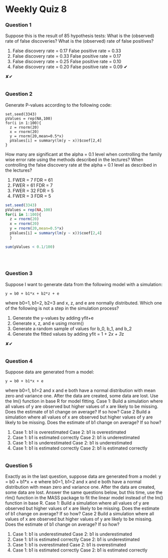 Weekly Quiz 8
========================================================

### Question 1

Suppose this is the result of 85 hypothesis tests: 
What is the (observed) rate of false discoveries? What is the (observed) rate of false positives?

1. False discovery rate = 0.17 False positive rate = 0.33
2. False discovery rate = 0.33 False positive rate = 0.17
3. False discovery rate = 0.25 False positive rate = 0.10
4. False discovery rate = 0.20 False positive rate = 0.09 ✔




✘✔

```r

```
### Question 2
Generate P-values according to the following code:
```
set.seed(3343)
pValues = rep(NA,100)
for(i in 1:100){
  z = rnorm(20)
  x = rnorm(20)
  y = rnorm(20,mean=0.5*x)
  pValues[i] = summary(lm(y ~ x))$coef[2,4]
}
```
How many are significant at the alpha = 0.1 level when controlling the family wise error rate using the methods described in the lectures? When controlling the false discovery rate at the alpha = 0.1 level as described in the lectures?

1. FWER = 7 FDR = 61
2. FWER = 61 FDR = 7
3. FWER = 32 FDR = 5
5. FWER = 3 FDR = 5


```r

set.seed(3343)
pValues = rep(NA,100)
for(i in 1:100){
  z = rnorm(20)
  x = rnorm(20)
  y = rnorm(20,mean=0.5*x)
  pValues[i] = summary(lm(y ~ x))$coef[2,4]
  }

sum(pValues < 0.1/100)

  
  


```      
       

### Question 3
Suppose I want to generate data from the following model with a simulation:

```
y = b0 + b1*x + b2*z + e
```
where b0=1, b1=2, b2=3 and x, z, and e are normally distributed. Which one of the following is not a step in the simulation process?

1. Generate the y-values by adding yfit+e
2. Generate x, z, and e using rnorm()
3. Generate a random sample of values for b_0, b_1, and b_2
4. Generate the fitted values by adding yfit = 1 + 2*x + 3*z

✘✔
```r

```

### Question 4
Suppose data are generated from a model:

```
y = b0 + b1*x + e
```
where b0=1, b1=2 and x and e both have a normal distribution with mean zero and variance one. After the data are created, some data are lost. Use the lm() function in base R for model fitting. Case 1: Build a simulation where all values of y are observed but higher values of x are likely to be missing. Does the estimate of b1 change on average? If so how? Case 2 Build a simulation where all values of x are observed but higher values of y are likely to be missing. Does the estimate of b1 change on average? If so how?

1. Case 1: b1 is overestimated Case 2: b1 is overestimated
2. Case 1: b1 is estimated correctly Case 2: b1 is underestimated
3. Case 1: b1 is underestimated Case 2: b1 is underestimated
4. Case 1: b1 is estimated correctly Case 2: b1 is estimated correctly

```r

```


### Question 5
Exactly as in the last question, suppose data are generated from a model: y = b0 + b1*x + e where b0=1, b1=2 and x and e both have a normal distribution with mean zero and variance one. After the data are created, some data are lost. Answer the same questions below, but this time, use the rlm() function in the MASS package to fit the linear model instead of the lm() function in base R. Case 1: Build a simulation where all values of y are observed but higher values of x are likely to be missing. Does the estimate of b1 change on average? If so how? Case 2 Build a simulation where all values of x are observed but higher values of y are likely to be missing. Does the estimate of b1 change on average? If so how?

1. Case 1: b1 is underestimated Case 2: b1 is underestimated
2. Case 1: b1 is estimated correctly Case 2: b1 is underestimated
3. Case 1: b1 is overestimated Case 2: b1 is overestimated
4. Case 1: b1 is estimated correctly Case 2: b1 is estimated correctly
```r

```



